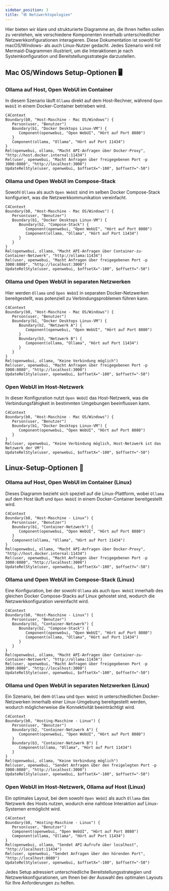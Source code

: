 ```yaml
---
sidebar_position: 3
title: "🕸️ Netzwerktopologien"
---
```


Hier bieten wir klare und strukturierte Diagramme an, die Ihnen helfen sollen zu verstehen, wie verschiedene Komponenten innerhalb unterschiedlicher Netzwerkkonfigurationen interagieren. Diese Dokumentation ist sowohl für macOS/Windows- als auch Linux-Nutzer gedacht. Jedes Szenario wird mit Mermaid-Diagrammen illustriert, um die Interaktionen je nach Systemkonfiguration und Bereitstellungsstrategie darzustellen.

## Mac OS/Windows Setup-Optionen 🖥️

### Ollama auf Host, Open WebUI im Container

In diesem Szenario läuft `Ollama` direkt auf dem Host-Rechner, während `Open WebUI` in einem Docker-Container betrieben wird.

```mermaid
C4Context
Boundary(b0, "Host-Maschine - Mac OS/Windows") {
   Person(user, "Benutzer")
   Boundary(b1, "Docker Desktops Linux-VM") {
      Component(openwebui, "Open WebUI", "Hört auf Port 8080")
   }
   Component(ollama, "Ollama", "Hört auf Port 11434")
}
Rel(openwebui, ollama, "Macht API-Anfragen über Docker-Proxy", "http://host.docker.internal:11434")
Rel(user, openwebui, "Macht Anfragen über freigegebenen Port -p 3000:8080", "http://localhost:3000")
UpdateRelStyle(user, openwebui, $offsetX="-100", $offsetY="-50")
```

### Ollama und Open WebUI im Compose-Stack

Sowohl `Ollama` als auch `Open WebUI` sind im selben Docker Compose-Stack konfiguriert, was die Netzwerkkommunikation vereinfacht.

```mermaid
C4Context
Boundary(b0, "Host-Maschine - Mac OS/Windows") {
   Person(user, "Benutzer")
   Boundary(b1, "Docker Desktops Linux-VM") {
      Boundary(b2, "Compose-Stack") {
         Component(openwebui, "Open WebUI", "Hört auf Port 8080")
         Component(ollama, "Ollama", "Hört auf Port 11434")
      }
   }
}
Rel(openwebui, ollama, "Macht API-Anfragen über Container-zu-Container-Netzwerk", "http://ollama:11434")
Rel(user, openwebui, "Macht Anfragen über freigegebenen Port -p 3000:8080", "http://localhost:3000")
UpdateRelStyle(user, openwebui, $offsetX="-100", $offsetY="-50")
```

### Ollama und Open WebUI in separaten Netzwerken

Hier werden `Ollama` und `Open WebUI` in separaten Docker-Netzwerken bereitgestellt, was potenziell zu Verbindungsproblemen führen kann.

```mermaid
C4Context
Boundary(b0, "Host-Maschine - Mac OS/Windows") {
   Person(user, "Benutzer")
   Boundary(b1, "Docker Desktops Linux-VM") {
      Boundary(b2, "Netzwerk A") {
         Component(openwebui, "Open WebUI", "Hört auf Port 8080")
      }
      Boundary(b3, "Netzwerk B") {
         Component(ollama, "Ollama", "Hört auf Port 11434")
      }
   }
}
Rel(openwebui, ollama, "Keine Verbindung möglich")
Rel(user, openwebui, "Macht Anfragen über freigegebenen Port -p 3000:8080", "http://localhost:3000")
UpdateRelStyle(user, openwebui, $offsetX="-100", $offsetY="-50")
```

### Open WebUI im Host-Netzwerk

In dieser Konfiguration nutzt `Open WebUI` das Host-Netzwerk, was die Verbindungsfähigkeit in bestimmten Umgebungen beeinflussen kann.

```mermaid
C4Context
Boundary(b0, "Host-Maschine - Mac OS/Windows") {
   Person(user, "Benutzer")
   Boundary(b1, "Docker Desktops Linux-VM") {
      Component(openwebui, "Open WebUI", "Hört auf Port 8080")
   }
}
Rel(user, openwebui, "Keine Verbindung möglich, Host-Netzwerk ist das Netzwerk der VM")
UpdateRelStyle(user, openwebui, $offsetX="-100", $offsetY="-50")
```


## Linux-Setup-Optionen 🐧

### Ollama auf Host, Open WebUI im Container (Linux)

Dieses Diagramm bezieht sich speziell auf die Linux-Plattform, wobei `Ollama` auf dem Host läuft und `Open WebUI` in einem Docker-Container bereitgestellt wird.

```mermaid
C4Context
Boundary(b0, "Host-Maschine - Linux") {
   Person(user, "Benutzer")
   Boundary(b1, "Container-Netzwerk") {
      Component(openwebui, "Open WebUI", "Hört auf Port 8080")
   }
   Component(ollama, "Ollama", "Hört auf Port 11434")
}
Rel(openwebui, ollama, "Macht API-Anfragen über Docker-Proxy", "http://host.docker.internal:11434")
Rel(user, openwebui, "Macht Anfragen über freigegebenen Port -p 3000:8080", "http://localhost:3000")
UpdateRelStyle(user, openwebui, $offsetX="-100", $offsetY="-50")
```

### Ollama und Open WebUI im Compose-Stack (Linux)

Eine Konfiguration, bei der sowohl `Ollama` als auch `Open WebUI` innerhalb des gleichen Docker Compose-Stacks auf Linux gehostet sind, wodurch die Netzwerkkonfiguration vereinfacht wird.

```mermaid
C4Context
Boundary(b0, "Host-Maschine - Linux") {
   Person(user, "Benutzer")
   Boundary(b1, "Container-Netzwerk") {
      Boundary(b2, "Compose-Stack") {
         Component(openwebui, "Open WebUI", "Hört auf Port 8080")
         Component(ollama, "Ollama", "Hört auf Port 11434")
      }
   }
}
Rel(openwebui, ollama, "Macht API-Anfragen über Container-zu-Container-Netzwerk", "http://ollama:11434")
Rel(user, openwebui, "Macht Anfragen über freigegebenen Port -p 3000:8080", "http://localhost:3000")
UpdateRelStyle(user, openwebui, $offsetX="-100", $offsetY="-50")
```

### Ollama und Open WebUI in separaten Netzwerken (Linux)

Ein Szenario, bei dem `Ollama` und `Open WebUI` in unterschiedlichen Docker-Netzwerken innerhalb einer Linux-Umgebung bereitgestellt werden, wodurch möglicherweise die Konnektivität beeinträchtigt wird.

```mermaid
C4Context
Boundary(b0, "Hosting-Maschine - Linux") {
   Person(user, "Benutzer")
   Boundary(b2, "Container-Netzwerk A") {
      Component(openwebui, "Open WebUI", "Hört auf Port 8080")
   }
   Boundary(b3, "Container-Netzwerk B") {
      Component(ollama, "Ollama", "Hört auf Port 11434")
   }
}
Rel(openwebui, ollama, "Keine Verbindung möglich")
Rel(user, openwebui, "Sendet Anfragen über den freigelegten Port -p 3000:8080", "http://localhost:3000")
UpdateRelStyle(user, openwebui, $offsetX="-100", $offsetY="-50")
```

### Open WebUI im Host-Netzwerk, Ollama auf Host (Linux)

Ein optimales Layout, bei dem sowohl `Open WebUI` als auch `Ollama` das Netzwerk des Hosts nutzen, wodurch eine nahtlose Interaktion auf Linux-Systemen ermöglicht wird.

```mermaid
C4Context
Boundary(b0, "Hosting-Maschine - Linux") {
   Person(user, "Benutzer")
   Component(openwebui, "Open WebUI", "Hört auf Port 8080")
   Component(ollama, "Ollama", "Hört auf Port 11434")
}
Rel(openwebui, ollama, "Sendet API-Aufrufe über localhost", "http://localhost:11434")
Rel(user, openwebui, "Sendet Anfragen über den hörenden Port", "http://localhost:8080")
UpdateRelStyle(user, openwebui, $offsetX="-100", $offsetY="-50")
```

Jedes Setup adressiert unterschiedliche Bereitstellungsstrategien und Netzwerkkonfigurationen, um Ihnen bei der Auswahl des optimalen Layouts für Ihre Anforderungen zu helfen.
